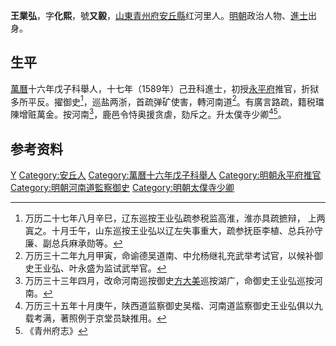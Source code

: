 '''王業弘'''，字'''化熙'''，號'''又毅'''，[[山東|山東]][[青州府|青州府]][[安丘縣|安丘縣]]红河里人。[[明朝|明朝]]政治人物、[[進士|進士]]出身。

== 生平 ==
[[萬曆|萬曆]]十六年戊子科舉人，十七年（1589年）己丑科進士，初授[[永平府|永平府]]推官，折狱多所平反。擢御史<ref>万历二十七年八月辛巳，辽东巡按王业弘疏参税监高淮，淮亦具疏摭辩， 上两寘之。十月壬午，山东巡按王业弘以辽左失事重大，疏参抚臣李植、总兵孙守廉、副总兵麻承勋等。</ref>，巡盐两浙，首疏弹矿使害，轉河南道<ref>万历三十二年九月甲寅，命谕德吴道南、中允杨继礼充武举考试官，以候补御史王业弘、叶永盛为监试武举官。</ref>。有廣言路疏，籍税璫陳增赃萬金。按河南<ref>万历三十三年四月，改命河南巡按御史[[方大美|方大美]]巡按湖广，命御史王业弘巡按河南。</ref>，鹿邑令恃奥援贪虐，劾斥之。升太僕寺少卿<ref>万历三十五年十月庚午，陕西道监察御史吴楷、河南道监察御史王业弘俱以九载考满，著照例于京堂员缺推用。</ref><ref>《青州府志》</ref>。

== 参考资料 ==
{{reflist}}

{{萬曆十七年己丑科殿試金榜}}

{{Authority control}}

{{DEFAULTSORT:Wang王}}
[[Category:王姓|Y]]
[[Category:安丘人|Category:安丘人]]
[[Category:萬曆十六年戊子科舉人|Category:萬曆十六年戊子科舉人]]
[[Category:明朝永平府推官|Category:明朝永平府推官]]
[[Category:明朝河南道監察御史|Category:明朝河南道監察御史]]
[[Category:明朝太僕寺少卿|Category:明朝太僕寺少卿]]


{{明朝人物小作品}}